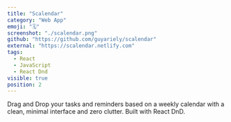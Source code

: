 ```yaml
---
title: "Scalendar"
category: "Web App"
emoji: "🗓"
screenshot: "./scalendar.png"
github: "https://github.com/guyariely/scalendar"
external: "https://scalendar.netlify.com"
tags:
  - React
  - JavaScript
  - React Dnd
visible: true
position: 2
---
```


Drag and Drop your tasks and reminders based on a weekly calendar with a clean, minimal interface and zero clutter. Built with React DnD.
